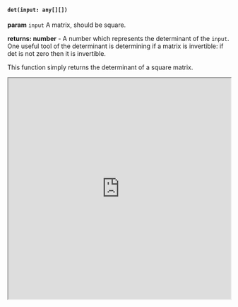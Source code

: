 


#### `det(input: any[][])`

**param** `input` A matrix, should be square.

**returns: number** - A number which represents the determinant of the `input`. One useful tool of the determinant is determining if a matrix is invertible: if det is not zero then it is invertible.

This function simply returns the determinant of a square matrix.


<iframe src="https://hlab.app/s/docs/det_hbook"
    width="100%"
    height="500px">
  </iframe>
